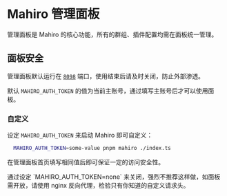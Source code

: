 
# Mahiro 管理面板

管理面板是 Mahiro 的核心功能，所有的群组、插件配置均需在面板统一管理。

## 面板安全

管理面板默认运行在 [`8098`](./resources#端口) 端口，使用结束后请及时关闭，防止外部渗透。

默认 `MAHIRO_AUTH_TOKEN` 的值为当前主账号，通过填写主账号后才可以使用面板。

### 自定义

设定 `MAHIRO_AUTH_TOKEN` 来启动 Mahiro 即可自定义：

```bash
  MAHIRO_AUTH_TOKEN=some-value pnpm mahiro ./index.ts
```

在管理面板首页填写相同值后即可保证一定的访问安全性。

<Callout type="error" emoji="️🚫">
  通过设定 `MAHIRO_AUTH_TOKEN=none` 来关闭，强烈不推荐这样做，如面板需开放，请使用 nginx 反向代理，检验只有你知道的自定义请求头。
</Callout>
